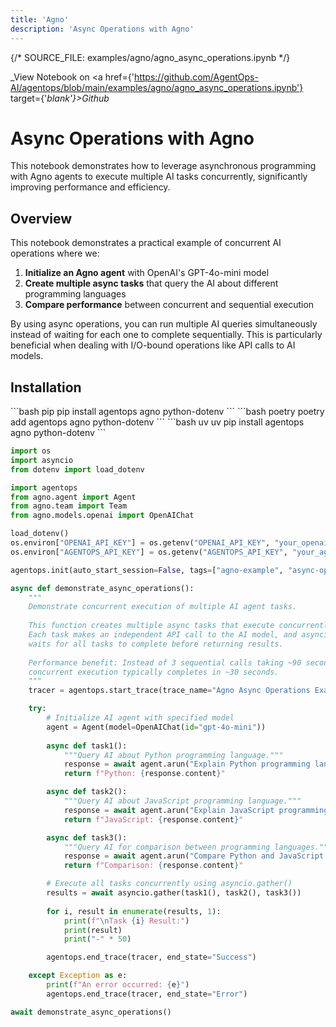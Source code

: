 ```yaml
---
title: 'Agno'
description: 'Async Operations with Agno'
---
```

{/*  SOURCE_FILE: examples/agno/agno_async_operations.ipynb  */}

_View Notebook on <a href={'https://github.com/AgentOps-AI/agentops/blob/main/examples/agno/agno_async_operations.ipynb'} target={'_blank'}>Github</a>_

# Async Operations with Agno

This notebook demonstrates how to leverage asynchronous programming with Agno agents to execute multiple AI tasks concurrently, significantly improving performance and efficiency.

## Overview
This notebook demonstrates a practical example of concurrent AI operations where we:

1. **Initialize an Agno agent** with OpenAI's GPT-4o-mini model
2. **Create multiple async tasks** that query the AI about different programming languages
3. **Compare performance** between concurrent and sequential execution

By using async operations, you can run multiple AI queries simultaneously instead of waiting for each one to complete sequentially. This is particularly beneficial when dealing with I/O-bound operations like API calls to AI models.





## Installation
<CodeGroup>
  ```bash pip
  pip install agentops agno python-dotenv
  ```
  ```bash poetry
  poetry add agentops agno python-dotenv
  ```
  ```bash uv
  uv pip install agentops agno python-dotenv
  ```
</CodeGroup>

```python
import os
import asyncio
from dotenv import load_dotenv

import agentops
from agno.agent import Agent
from agno.team import Team
from agno.models.openai import OpenAIChat
```


```python
load_dotenv()
os.environ["OPENAI_API_KEY"] = os.getenv("OPENAI_API_KEY", "your_openai_api_key_here")
os.environ["AGENTOPS_API_KEY"] = os.getenv("AGENTOPS_API_KEY", "your_agentops_api_key_here")
```


```python
agentops.init(auto_start_session=False, tags=["agno-example", "async-operation"])
```


```python
async def demonstrate_async_operations():
    """
    Demonstrate concurrent execution of multiple AI agent tasks.
    
    This function creates multiple async tasks that execute concurrently rather than sequentially.
    Each task makes an independent API call to the AI model, and asyncio.gather() 
    waits for all tasks to complete before returning results.
    
    Performance benefit: Instead of 3 sequential calls taking ~90 seconds total,
    concurrent execution typically completes in ~30 seconds.
    """
    tracer = agentops.start_trace(trace_name="Agno Async Operations Example",)

    try:
        # Initialize AI agent with specified model
        agent = Agent(model=OpenAIChat(id="gpt-4o-mini"))
        
        async def task1():
            """Query AI about Python programming language."""
            response = await agent.arun("Explain Python programming language in one paragraph")
            return f"Python: {response.content}"

        async def task2():
            """Query AI about JavaScript programming language."""
            response = await agent.arun("Explain JavaScript programming language in one paragraph")
            return f"JavaScript: {response.content}"

        async def task3():
            """Query AI for comparison between programming languages."""
            response = await agent.arun("Compare Python and JavaScript briefly")
            return f"Comparison: {response.content}"

        # Execute all tasks concurrently using asyncio.gather()
        results = await asyncio.gather(task1(), task2(), task3())
        
        for i, result in enumerate(results, 1):
            print(f"\nTask {i} Result:")
            print(result)
            print("-" * 50)

        agentops.end_trace(tracer, end_state="Success")

    except Exception as e:
        print(f"An error occurred: {e}")
        agentops.end_trace(tracer, end_state="Error")
```


```python
await demonstrate_async_operations()
```


<script type="module" src="/scripts/github_stars.js"></script>
<script type="module" src="/scripts/scroll-img-fadein-animation.js"></script>
<script type="module" src="/scripts/button_heartbeat_animation.js"></script>
<script type="module" src="/scripts/adjust_api_dynamically.js"></script>
